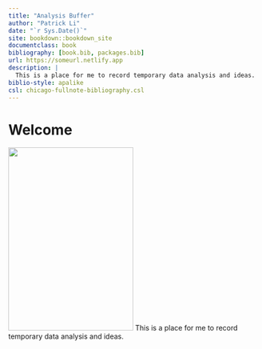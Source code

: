 ```yaml
--- 
title: "Analysis Buffer"
author: "Patrick Li"
date: "`r Sys.Date()`"
site: bookdown::bookdown_site
documentclass: book
bibliography: [book.bib, packages.bib]
url: https://someurl.netlify.app
description: |
  This is a place for me to record temporary data analysis and ideas.
biblio-style: apalike
csl: chicago-fullnote-bibliography.csl
---
```


# Welcome {-}


<a href = "javascript:window.location.reload(true)"><img src="images/cover.jpeg" width="250" height="366" class="cover" /></a> This is a place for me to record temporary data analysis and ideas.

<br>

<br>

<br>

<br>

<br>

<br>

<br>
